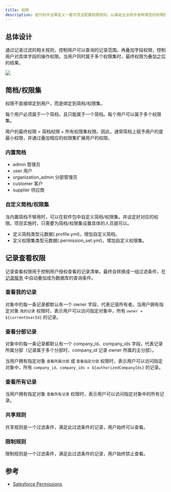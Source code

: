 ```yaml
---
title: 权限
description: 低代码平台需定义一套可灵活配置权限规则，以满足企业软件各种类型的权限控制需求，同时需要兼顾系统性能。
---
```



## 总体设计

通过记录过滤的相关规则，控制用户可以查询的记录范围。再叠加字段权限，控制用户对具体字段的操作权限。当用户同时属于多个权限集时，最终权限为叠加之后的结果。

<img src={SteedosPermissions}/>

## 简档/权限集

权限不直接绑定到用户，而是绑定到简档/权限集。

每个用户必须属于一个简档，且只能属于一个简档。每个用户可以属于多个权限集。

用户的最终权限 = 简档权限 + 所有权限集权限。因此，通常简档上赋予用户的是最小权限，并通过叠加相应的权限集扩展用户的权限。

### 内置简档

- admin 管理员
- user 用户
- organization_admin 分部管理员
- customer 客户
- supplier 供应商

### 自定义简档/权限集

当内置简档不够用时，可以在软件包中自定义简档/权限集。并设定好对应的权限。项目实施时，只需要为简档/权限集设置具体的人员就可以。

- 定义简档类型元数据(.profile.yml)，增加自定义简档。
- 定义权限集类型元数据(.permission_set.yml)，增加自定义权限集。

## 记录查看权限

记录查看权限用于控制用户授权查看的记录清单。最终会转换成一组过滤条件，在 [记录服务](./service-records) 中自动叠加成为数据库的查询条件。

### 查看我的记录

对象中的每一条记录都默认有一个 owner 字段，代表记录所有者。当用户拥有指定对象 `我的记录` 权限时，表示用户可以访问指定对象中，所有 `owner = ${currentUserId}` 的记录。

### 查看分部记录

对象中的每一条记录都默认有一个 company_id、company_ids 字段，代表记录所属分部（记录属于多个分部时，company_id 记录 owner 所属的主分部）。

当用户拥有指定对象 `查看所属分部` 或 `查看指定分部` 权限时，表示用户可以访问指定对象中，所有 `company_id、company_ids = ${authorizedCompanyIds}` 的记录。

### 查看所有记录

当用户拥有指定对象 `查看所有记录` 权限时，表示用户可以访问指定对象中的所有记录。

### 共享规则

共享规则是一个过滤条件，满足此过滤条件的记录，用户始终可以查看。

### 限制规则

限制规则是一个过滤条件，满足此过滤条件的记录，用户始终禁止查看。

## 参考

- [Salesforce Permissions](https://help.salesforce.com/s/articleView?id=sf.security_data_access_mgmt.htm&type=5)